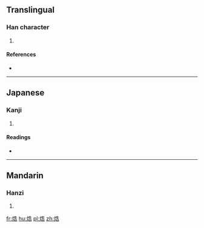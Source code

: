 ==Translingual==

===Han character===
{{Han char|rn=86|rad=火|as=07|sn=11|four=|canj=火竹土口 (FHGR)}}

# {{defn|Han|sort=火07}}

====References====
* {{Han ref|kx=0672.160|dkj=19071|dj=1080.300|hdz=32204.160|uh=7105|ud=28933}}

----

==Japanese==

===Kanji===
{{ja-kanji|grade=|rs=火07}}

# {{defn|lang=ja|sort=火07}}

====Readings====
* {{ja-readings|on=[[こく]] (koku), [[こう]] (kō)|kun=[[かわかす]] (kawakasu)}}

----

==Mandarin==

===Hanzi===
{{cmn-hanzi|pin=[[kù]] ([[ku4]]), [[yí]] ([[yi2]])|wg=k'u<sup>4</sup>, i<sup>2</sup>}}

# {{defn|lang=cmn|sort=火07}}

[[fr:焅]]
[[hu:焅]]
[[pl:焅]]
[[zh:焅]]